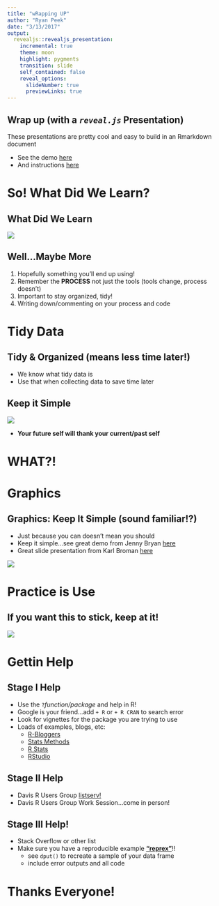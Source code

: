 ```yaml
---
title: "wRapping UP"
author: "Ryan Peek"
date: "3/13/2017"
output: 
  revealjs::revealjs_presentation:
    incremental: true
    theme: moon
    highlight: pygments
    transition: slide
    self_contained: false
    reveal_options:
      slideNumber: true
      previewLinks: true
---
```



## Wrap up (with a *`reveal.js`* Presentation)

These presentations are pretty cool and easy to build in an Rmarkdown document 

- See the demo [here](http://lab.hakim.se/reveal-js/#/)
- And instructions [here](http://rmarkdown.rstudio.com/revealjs_presentation_format.html)

# So! What Did We Learn? 

## What Did We Learn

![](images/firstPants_thenShoes.jpg)

## Well...Maybe More

1. Hopefully something you'll end up using!
2. <span class="fragment highlight-blue">Remember the **PROCESS**</span> not just the tools (tools change, process doesn't)
3. Important to stay organized, tidy!
4. Writing down/commenting on your process and code
 
# Tidy Data

## Tidy & Organized (means less time later!)

- We know what tidy data is
- Use that when collecting data to save time later

## Keep it Simple

![](images/time_is_money.jpg)

- **Your future self will thank your current/past self**

# WHAT?! {data-background="https://m.popkey.co/d8fe77/8MX7l.gif"}

# Graphics {data-background=#440154}

## Graphics: Keep It Simple (sound familiar!?)

- Just because you can doesn't mean you should
- Keep it simple...see great demo from Jenny Bryan [here](http://stat545.com/img/less-is-more-darkhorse-analytics.gif)
- Great slide presentation from Karl Broman [here](https://www.biostat.wisc.edu/~kbroman/presentations/graphs2017.pdf)

![](http://stat545.com/img/less-is-more-darkhorse-analytics.gif)


# Practice is Use 

## If you want this to stick, keep at it!

![](images/farside_frog_flies.jpg)

# Gettin Help

## {data-background="http://www.animateit.net/data/media/110/edge_of_the_cliff.gif"}

## <span class="fragment highlight-green">Stage I Help</span>

- Use the `?`*function/package* and help in R!
- Google is your friend...add `+ R` or `+ R CRAN` to search error
- Look for vignettes for the package you are trying to use
- Loads of examples, blogs, etc:
    - [R-Bloggers](https://www.r-bloggers.com/)
    - [Stats Methods](http://www.statmethods.net/)
    - [R Stats](https://www.r-statistics.com/)
    - [RStudio](https://blog.rstudio.org/)
  
## <span class="fragment highlight-yellow">Stage II Help</span>

- Davis R Users Group [listserv!](http://d-rug.github.io/)
- Davis R Users Group Work Session...come in person!

## <span class="fragment highlight-red">Stage III Help!</span>

- Stack Overflow or other list 
- Make sure you have a reproducible example [**"reprex"**](http://jennybc.github.io/reprex/)!! 
    - see `dput()` to recreate a sample of your data frame
    - include error outputs and all code


# <span class="fragment highlight-blue">Thanks Everyone!</span> {data-background="https://m.popkey.co/34c9ea/Ll6Wr.gif?c=popkey-web&p=popkey&i=sciencetech-ent&l=direct&f=.gif"}

